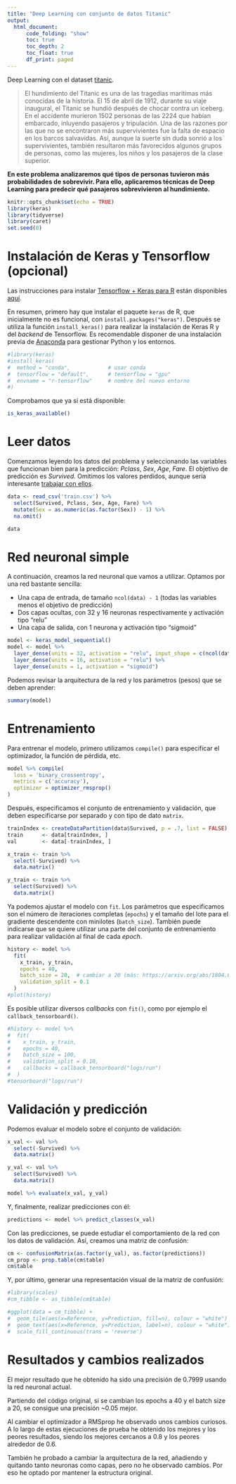 ```yaml
---
title: "Deep Learning con conjunto de datos Titanic"
output:
  html_document:
      code_folding: "show"
      toc: true
      toc_depth: 2
      toc_float: true
      df_print: paged
---
```


Deep Learning con el dataset [titanic](https://www.kaggle.com/c/titanic/).

> El hundimiento del Titanic es una de las tragedias marítimas más conocidas de la historia. El 15 de abril de 1912, durante su viaje inaugural, el Titanic se hundió después de chocar contra un iceberg. En el accidente murieron 1502 personas de las 2224 que habían embarcado, inluyendo pasajeros y tripulación. Una de las razones por las que no se encontraron más supervivientes fue la falta de espacio en los barcos salvavidas. Así, aunque la suerte sin duda sonrió a los supervivientes, también resultaron más favorecidos algunos grupos de personas, como las mujeres, los niños y los pasajeros de la clase superior.

**En este problema analizaremos qué tipos de personas tuvieron más probabilidades de sobrevivir. Para ello, aplicaremos técnicas de Deep Learning para predecir qué pasajeros sobrevivieron al hundimiento.**

```r
knitr::opts_chunk$set(echo = TRUE)
library(keras)
library(tidyverse)
library(caret)
set.seed(0)
```

# Instalación de Keras y Tensorflow (opcional)
Las instrucciones para instalar [Tensorflow + Keras para R](https://keras.rstudio.com) están disponibles [aquí](https://tensorflow.rstudio.com/reference/keras/install_keras/). 

En resumen, primero hay que instalar el paquete `keras` de R, que inicialmente no es funcional, con `install.packages("keras")`. Después se utiliza la función `install_keras()` para realizar la instalación de Keras R y del _backend_ de Tensorflow. Es recomendable disponer de una instalación previa de [Anaconda](https://www.anaconda.com) para gestionar Python y los entornos.

```r
#library(keras)
#install_keras(
#  method = "conda",            # usar conda
#  tensorflow = "default",      # tensorflow = "gpu"
#  envname = "r-tensorflow"     # nombre del nuevo entorno
#)
```
Comprobamos que ya sí está disponible: 
```r
is_keras_available()
```


# Leer datos
Comenzamos leyendo los datos del problema y seleccionando las variables que funcionan bien para la predicción: _Pclass_, _Sex_, _Age_, _Fare_. El objetivo de predicción es _Survived_. Omitimos los valores perdidos, aunque sería interesante [trabajar con ellos](https://github.com/jgromero/sige2020/blob/master/Teor%C3%ADa/02%20Depuraci%C3%B3n%20y%20calidad%20de%20datos/code/titanic-missing-noise.Rmd).

```r
data <- read_csv('train.csv') %>%
  select(Survived, Pclass, Sex, Age, Fare) %>%
  mutate(Sex = as.numeric(as.factor(Sex)) - 1) %>%
  na.omit()

data
```

# Red neuronal simple
A continuación, creamos la red neuronal que vamos a utilizar. Optamos por una red bastante sencilla:

* Una capa de entrada, de tamaño `ncol(data) - 1` (todas las variables menos el objetivo de predicción)
* Dos capas ocultas, con 32 y 16 neuronas respectivamente y activación tipo "relu"
* Una capa de salida, con 1 neurona y activación tipo "sigmoid"

```r
model <- keras_model_sequential()
model <- model %>% 
  layer_dense(units = 32, activation = "relu", input_shape = c(ncol(data) - 1)) %>%
  layer_dense(units = 16, activation = "relu") %>%
  layer_dense(units = 1, activation = "sigmoid")
```

Podemos revisar la arquitectura de la red y los parámetros (pesos) que se deben aprender:
```r
summary(model)
```

# Entrenamiento
Para entrenar el modelo, primero utilizamos `compile()` para especificar el optimizador, la función de pérdida, etc.
```r
model %>% compile(
  loss = 'binary_crossentropy',
  metrics = c('accuracy'),
  optimizer = optimizer_rmsprop()
)
```

Después, especificamos el conjunto de entrenamiento y validación, que deben especificarse por separado y con tipo de dato `matrix`.
```r
trainIndex <- createDataPartition(data$Survived, p = .7, list = FALSE)
train      <- data[trainIndex, ] 
val        <- data[-trainIndex, ]

x_train <- train %>%
  select(-Survived) %>%
  data.matrix()

y_train <- train %>%
  select(Survived) %>%
  data.matrix()
```

Ya podemos ajustar el modelo con `fit`. Los parámetros que especificamos son el número de iteraciones completas (`epochs`) y el tamaño del lote para el gradiente descendente con minilotes (`batch_size`). También puede indicarse que se quiere utilizar una parte del conjunto de entrenamiento para realizar validación al final de cada _epoch_.
```r
history <- model %>% 
  fit(
    x_train, y_train, 
    epochs = 40, 
    batch_size = 20,  # cambiar a 20 (más: https://arxiv.org/abs/1804.07612) 
    validation_split = 0.1
  )
#plot(history)
```

Es posible utilizar diversos _callbacks_ con `fit()`, como por ejemplo el `callback_tensorboard()`.
```r
#history <- model %>% 
#  fit(
#    x_train, y_train, 
#    epochs = 40, 
#    batch_size = 100, 
#    validation_split = 0.10,
#    callbacks = callback_tensorboard("logs/run")
#  )
#tensorboard("logs/run")
```

# Validación y predicción
Podemos evaluar el modelo sobre el conjunto de validación:
```r
x_val <- val %>%
  select(-Survived) %>%
  data.matrix()

y_val <- val %>%
  select(Survived) %>%
  data.matrix()

model %>% evaluate(x_val, y_val)
```

Y, finalmente, realizar predicciones con él:
```r
predictions <- model %>% predict_classes(x_val)
```

Con las predicciones, se puede estudiar el comportamiento de la red con los datos de validación. Así, creamos una matriz de confusión:
```r
cm <- confusionMatrix(as.factor(y_val), as.factor(predictions))
cm_prop <- prop.table(cm$table)
cm$table
```

Y, por último, generar una representación visual de la matriz de confusión:
```r
#library(scales)
#cm_tibble <- as_tibble(cm$table) 

#ggplot(data = cm_tibble) + 
#  geom_tile(aes(x=Reference, y=Prediction, fill=n), colour = "white") +
#  geom_text(aes(x=Reference, y=Prediction, label=n), colour = "white") +
#  scale_fill_continuous(trans = 'reverse') 
```

# Resultados y cambios realizados

El mejor resultado que he obtenido ha sido una precisión de 0.7999 usando la red
neuronal actual.

Partiendo del código original, si se cambian los epochs a 40 y el batch size a 20,
se consigue una precisión ~0.05 mejor.

Al cambiar el optimizador a RMSprop he observado unos cambios curiosos. A lo 
largo de estas ejecuciones de prueba he obtenido los mejores y los peores resultados,
siendo los mejores cercanos a 0.8 y los peores alrededor de 0.6.

También he probado a cambiar la arquitectura de la red, añadiendo y quitando 
tanto neuronas como capas, pero no he observado cambios.
Por eso he optado por mantener la estructura original.





